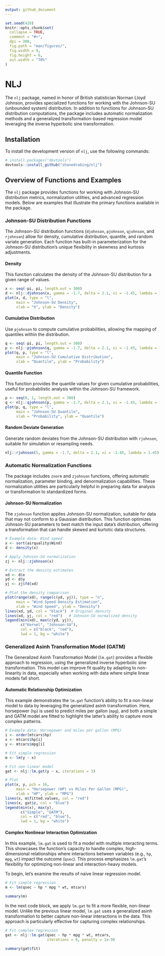 ```yaml
---
output: github_document
---
```


<!-- README.md is generated from README.Rmd. Please edit that file -->

```r
set.seed(420)
knitr::opts_chunk$set(
  collapse = TRUE,
  comment = "#>",
  dpi = 300,
  fig.path = "man/figures/",
  fig.width = 9,
  fig.height = 6,
  out.width = "70%"
)
```

# NLJ

The `nlj` package, named in honor of British statistician Norman Lloyd Johnson,
provides specialized functions for working with the Johnson-SU (unbounded
system) distribution. In addition to functions for Johnson-SU distribution
computations, the package includes automatic normalization methods and a
generalized transformation-based regression model leveraging the inverse
hyperbolic sine transformation.

## Installation

To install the development version of `nlj`, use the following commands:

``` r
# install.packages("devtools")
devtools::install_github("shanedrabing/nlj")
```

## Overview of Functions and Examples

The `nlj` package provides functions for working with Johnson-SU distribution
metrics, normalization utilities, and advanced regression models. Below are
examples that illustrate the primary functions available in the package.

### Johnson-SU Distribution Functions

The Johnson-SU distribution functions (`djohnson`, `pjohnson`, `qjohnson`, and
`rjohnson`) allow for density, cumulative distribution, quantile, and random
variate generation. Each function has built-in parameterization for the
Johnson-SU distribution's unique flexibility in skewness and kurtosis
adjustments.

#### Density

This function calculates the density of the Johnson-SU distribution for a given
range of values.

```r
x <- seq(-pi, pi, length.out = 300)
d <- nlj::djohnson(x, gamma = -1.7, delta = 2.1, xi = -1.45, lambda = 1.45)
plot(x, d, type = "l",
     main = "Johnson-SU Density",
     xlab = "X", ylab = "Density")
```

#### Cumulative Distribution

Use `pjohnson` to compute cumulative probabilities, allowing the mapping of
quantiles within the distribution.

```r
q <- seq(-pi, pi, length.out = 300)
p <- nlj::pjohnson(q, gamma = -1.7, delta = 2.1, xi = -1.45, lambda = 1.45)
plot(q, p, type = "l",
     main = "Johnson-SU Cumulative Distribution",
     xlab = "Quantile", ylab = "Probability")
```

#### Quantile Function

This function provides the quantile values for given cumulative probabilities,
useful for probabilistic analysis within the Johnson-SU framework.

```r
p <- seq(0, 1, length.out = 300)
q <- nlj::qjohnson(p, gamma = -1.7, delta = 2.1, xi = -1.45, lambda = 1.45)
plot(p, q, type = "l",
     main = "Johnson-SU Quantile",
     xlab = "Probability", ylab = "Quantile")
```

#### Random Deviate Generation

Generate random deviates from the Johnson-SU distribution with `rjohnson`,
suitable for simulation or resampling needs.

```r
nlj::rjohnson(5, gamma = -1.7, delta = 2.1, xi = -1.45, lambda = 1.45)
```

### Automatic Normalization Functions

The package includes `znorm` and `zjohnson` functions, offering automatic
normalization, parameter binding, and denormalization capabilities. These
normalization utilities are particularly helpful in preparing data for analysis
or transformation to standardized forms.

#### Johnson-SU Normalization

The `zjohnson` function applies Johnson-SU normalization, suitable for data
that may not conform to a Gaussian distribution. This function optimizes
Johnson-SU parameters to best match the input data's distribution, offering a
transformation that can handle skewed and kurtotic data structures.

```r
# Example data: Wind speed
x <- sort(airquality$Wind)
d <- density(x)

# Apply Johnson-SU normalization
zj <- nlj::zjohnson(x)

# Extract the density estimates
xd <- d$x
yd <- d$y
yj <- zj$fd(xd)

# Plot the density comparison
plot(range(xd), range(c(yd, yj)), type = "n",
     main = "Wind Speed Density Estimation",
     xlab = "Wind Speed", ylab = "Density")
lines(xd, yd, col = "black")  # Original density
lines(xd, yj, col = "red")   # Johnson-SU normalized density
legend(min(xd), max(c(yd, yj)),
       c("Kernel", "Johnson-SU"),
       col = c("black", "red"),
       lwd = 1, bg = "white")
```

### Generalized Asinh Transformation Model (GATM)

The Generalized Asinh Transformation Model (`lm.gat`) provides a flexible
approach to regression, using the generalized inverse hyperbolic sine
transformation. This model can improve fit quality by adapting to non-linearity
in data, especially when working with data where simple linear models fall
short.

#### Automatic Relationship Optimization

This example demonstrates the `lm.gat` function's ability to fit a non-linear
model to data by leveraging the generalized asinh transformation. Here,
horsepower (`hp`) is used to predict miles per gallon (`mpg`), and both a
simple and GATM model are fitted to highlight the latter's ability to capture
more complex patterns.

```r
# Example data: Horsepower and miles per gallon (MPG)
i <- order(mtcars$hp)
x <- mtcars$hp[i]
y <- mtcars$mpg[i]

# Fit simple regression
m <- lm(y ~ x)

# Fit non-linear model
gat <- nlj::lm.gat(y ~ x, iterations = 3)

# Plot
plot(x, y, pch = 16,
     main = "Horsepower (HP) vs Miles Per Gallon (MPG)",
     xlab = "HP", ylab = "MPG")
lines(x, m$fitted.values, col = "red")
lines(x, gat$z, col = "blue")
legend(min(x), max(y),
       c("Simple", "GATM"),
       col = c("red", "blue"),
       lwd = 1, bg = "white")
```

#### Complex Nonlinear Interaction Optimization

In this example, `lm.gat` is used to fit a model with multiple interacting
terms. This showcases the function's capacity to handle complex,
high-dimensional relationships where interactions between variables (e.g.,
`hp`, `mpg`, `wt`) impact the outcome (`qsec`). This process emphasizes
`lm.gat`'s flexibility for optimizing non-linear and interaction-heavy models.

To begin, let's examine the results of naive linear regression model.

```r
# Fit simple regression
m <- lm(qsec ~ hp * mpg * wt, mtcars)

summary(m)
```

In the next code block, we apply `lm.gat` to fit a more flexible, non-linear
model. Unlike the previous linear model, `lm.gat` uses a generalized asinh
transformation to better capture non-linear interactions in the data. This
approach is particularly effective for capturing complex relationships.

```r
# Fit complex regression
gat <- nlj::lm.gat(qsec ~ hp * mpg * wt, mtcars,
                   iterations = 6, penalty = 1e-9)

summary(gat$fit)
```
